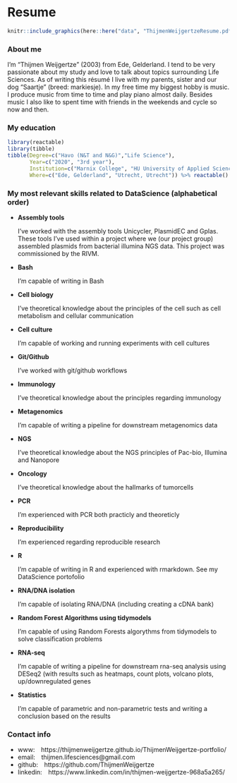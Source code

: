 # Resume {#01}

```r
knitr::include_graphics(here::here("data", "ThijmenWeijgertzeResume.pdf"))
```

### About me

<p class="justify">I'm "Thijmen Weijgertze" (2003) from Ede, Gelderland. I tend to be very passionate about my study and love to talk about topics surrounding Life Sciences. As of writing this résumé I live with my parents, sister and our dog "Saartje" (breed: markiesje). In my free time my biggest hobby is music. I produce music from time to time and play piano almost daily. Besides music I also like to spent time with friends in the weekends and cycle so now and then.</p>

### My education

```r
library(reactable)
library(tibble)
tibble(Degree=c("Havo (N&T and N&G)","Life Science"), 
       Year=c("2020", "3rd year"), 
       Institution=c("Marnix College", "HU University of Applied Sciences Utrecht"),
       Where=c("Ede, Gelderland", "Utrecht, Utrecht")) %>% reactable()
```

### My most relevant skills related to DataScience (alphabetical order)

  - **Assembly tools**
  
      I've worked with the assembly tools Unicycler, PlasmidEC and Gplas. These tools I've used within a project where we (our project group) assembled plasmids from bacterial illumina NGS data. This project was commissioned by the RIVM.
  
  - **Bash**
      
      I'm capable of writing in Bash
      
  - **Cell biology**
  
      I've theoretical knowledge about the principles of the cell such as cell metabolism and cellular communication
      
  - **Cell culture**
  
      I'm capable of working and running experiments with cell cultures
      
  - **Git/Github**
  
      I've worked with git/github workflows
      
  - **Immunology**
  
      I've theoretical knowledge about the principles regarding immunology
      
  - **Metagenomics**
      
      I'm capable of writing a pipeline for downstream metagenomics data
      
  - **NGS**
  
      I've theoretical knowledge about the NGS principles of Pac-bio, Illumina and Nanopore
      
  - **Oncology**
      
      I've theoretical knowledge about the hallmarks of tumorcells
      
  - **PCR** 
  
      I'm experienced with PCR both practicly and theoreticly
      
  - **Reproducibility**
  
      I'm experienced regarding reproducible research
      
  - **R**
  
      I'm capable of writing in R and experienced with rmarkdown. See my DataScience portofolio
      
  - **RNA/DNA isolation**
  
      I'm capable of isolating RNA/DNA (including creating a cDNA bank)
  
  - **Random Forest Algorithms using tidymodels**
  
      I'm capable of using Random Forests algorythms from tidymodels to solve classification problems
      
  - **RNA-seq**
      
      I'm capable of writing a pipeline for downstream rna-seq analysis using DESeq2 (with results such as heatmaps, count plots, volcano plots, up/downregulated genes
      
  - **Statistics** 
  
      I'm capable of parametric and non-parametric tests and writing a conclusion based on the results

### Contact info

- www:&emsp;https://thijmenweijgertze.github.io/ThijmenWeijgertze-portfolio/
- email:&emsp;thijmen.lifesciences@gmail.com
- github:&emsp;https://github.com/ThijmenWeijgertze
- linkedin:&emsp;https://www.linkedin.com/in/thijmen-weijgertze-968a5a265/
